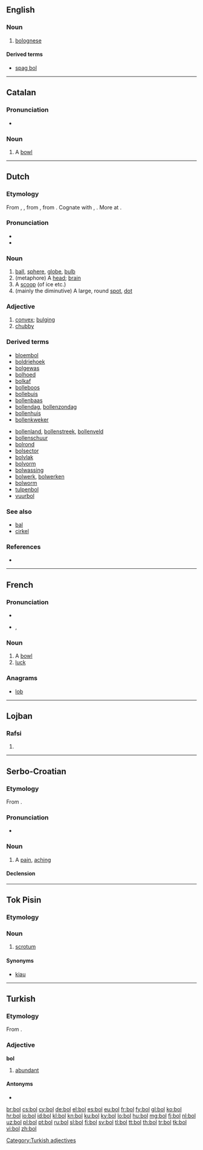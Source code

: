 {{also|BOL|böl|ból|-ból|-ből}}
==English==

===Noun===
{{en-noun|-}}

# {{context|informal|lang=en}} [[bolognese]]

====Derived terms====
* [[spag bol]]

----
==Catalan==

===Pronunciation===
* {{rhymes|ɔɫ|lang=ca}}

===Noun===
{{ca-noun|m}}

# A [[bowl]]

----

==Dutch==

===Etymology===
From {{etyl|dum|nl}} {{term|bol|lang=dum}}, {{term|bolle|lang=dum}}, from {{etyl|odt|nl}} {{recons|bolla|lang=odt}}, from {{etyl|gem-pro|nl}} {{recons|bullǭ||round object or vessel, ball, bowl|lang=gem-pro}}. Cognate with {{etyl|goh|-}} {{term|bolla|lang=goh}}, {{etyl|ang|-}} {{term|bolle|lang=ang}}. More at {{l/en|bowl}}.

===Pronunciation===
* {{rhymes|ɔl|lang=nl}}
* {{audio|Nl-bol.ogg|audio}}

===Noun===
{{nl-noun|m|bollen|bolletje}}

# [[ball]], [[sphere]], [[globe]], [[bulb]]
# (metaphore) A [[head]]; [[brain]]
# A [[scoop]] (of ice etc.)
# (mainly the diminutive) A large, round [[spot]], [[dot]]

===Adjective===
{{head|nl}}

# [[convex]]; [[bulging]]
# [[chubby]]

===Derived terms===
{{top2}}
* [[bloembol]]
* [[boldriehoek]]
* [[bolgewas]]
* [[bolhoed]]
* [[bolkaf]]
* [[bolleboos]]
* [[bollebuis]]
* [[bollenbaas]]
* [[bollendag]], [[bollenzondag]]
* [[bollenhuis]]
* [[bollenkweker]]
{{mid2}}
* [[bollenland]], [[bollenstreek]], [[bollenveld]]
* [[bollenschuur]]
* [[bolrond]]
* [[bolsector]]
* [[bolvlak]]
* [[bolvorm]]
* [[bolwassing]]
* [[bolwerk]], [[bolwerken]]
* [[bolworm]]
* [[tulpenbol]]
* [[vuurbol]]
{{bottom}}

===See also===
* [[bal]]
* [[cirkel]]

===References===
* {{R:Koenen}}

----

==French==

===Pronunciation===
* {{audio|Fr-bol.ogg|audio}}
* {{IPA|/bɔl/|lang=fr}}, {{X-SAMPA|/bOl/}}

===Noun===
{{fr-noun|m}}

# A [[bowl]]
# [[luck]]

===Anagrams===
* [[lob#French|lob]]

----

==Lojban==

===Rafsi===
{{jbo-rafsi}}

# {{rafsi of|bolci}}

----

==Serbo-Croatian==

===Etymology===
From {{etyl|sla-pro|sh}} {{recons|bolь|lang=sla-pro}}.

===Pronunciation===
* {{IPA|/bôːl/|lang=sh}}

===Noun===
{{sh-noun|g=f|g2=m|head=bȏl|r|бол|бо̑л}}

# A [[pain]], [[aching]]

====Declension====
{{sh-decl-noun
|bȏl|boli
|boli|boli
|boli|bolima
|bol|boli
|boli|boli
|boli|bolima
|bolju / boli|bolima
}}

{{sh-decl-noun
|bȏl|bólovi
|bola|bòlōvā
|bolu|bolovima
|bol|bolovi
|bole|bolovi
|bolu|bolovima
|bolom|bolovima
}}

----

==Tok Pisin==
===Etymology===
{{etyl|en|tpi}} {{term|balls|lang=en}}

===Noun===
{{head|tpi|noun}}

# {{context|anatomy|lang=tpi}} [[scrotum]]

====Synonyms====
*[[kiau]]

----

==Turkish==

===Etymology===
From {{etyl|trk-pro|tr}} {{recons|bol||abundant, full|lang=trk-pro}}.

===Adjective===
'''bol'''

# [[abundant]]

====Antonyms====
* {{l/tr|kıt}}

[[Category:Turkish adjectives]]

[[br:bol]]
[[cs:bol]]
[[cy:bol]]
[[de:bol]]
[[el:bol]]
[[es:bol]]
[[eu:bol]]
[[fr:bol]]
[[fy:bol]]
[[gl:bol]]
[[ko:bol]]
[[hr:bol]]
[[io:bol]]
[[id:bol]]
[[kl:bol]]
[[kn:bol]]
[[ku:bol]]
[[ky:bol]]
[[lo:bol]]
[[hu:bol]]
[[mg:bol]]
[[fj:bol]]
[[nl:bol]]
[[uz:bol]]
[[pl:bol]]
[[pt:bol]]
[[ru:bol]]
[[sl:bol]]
[[fi:bol]]
[[sv:bol]]
[[tl:bol]]
[[tt:bol]]
[[th:bol]]
[[tr:bol]]
[[tk:bol]]
[[vi:bol]]
[[zh:bol]]